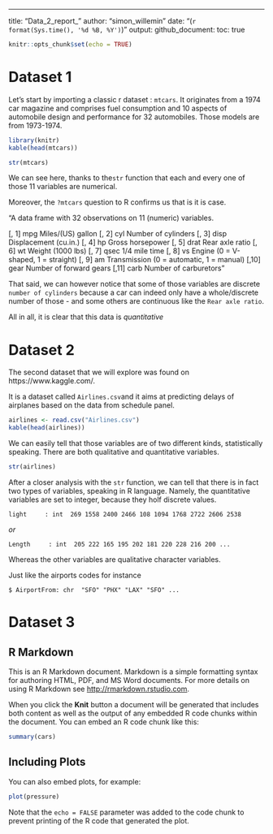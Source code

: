 ---
title: "Data_2_report_"
author: "simon_willemin"
date: "(`r format(Sys.time(), '%d %B, %Y')`)"
output:
  github_document:
    toc: true

```r
knitr::opts_chunk$set(echo = TRUE)
```

# Dataset 1

Let's  start by importing a classic r dataset : `mtcars`. It originates from a 1974 car magazine and comprises fuel consumption and 10 aspects of automobile design and performance for 32 automobiles. Those models are from 1973-1974. 
```r
library(knitr)
kable(head(mtcars))
```

```r
str(mtcars)
```

We can see here, thanks to the`str` function that each and every one of those 11 variables are numerical. 

Moreover, the `?mtcars` question to R confirms us that is it is case. 

"A data frame with 32 observations on 11 (numeric) variables.

[, 1]	mpg	Miles/(US) gallon
[, 2]	cyl	Number of cylinders
[, 3]	disp	Displacement (cu.in.)
[, 4]	hp	Gross horsepower
[, 5]	drat	Rear axle ratio
[, 6]	wt	Weight (1000 lbs)
[, 7]	qsec	1/4 mile time
[, 8]	vs	Engine (0 = V-shaped, 1 = straight)
[, 9]	am	Transmission (0 = automatic, 1 = manual)
[,10]	gear	Number of forward gears
[,11]	carb	Number of carburetors"



That said, we can however notice that some of those variables are discrete `number of cylinders` because a car can indeed only have a whole/discrete number of those - and some others are continuous like the `Rear axle ratio`.

All in all, it is clear that this data is *quantitative*



# Dataset 2

The second dataset that we will explore was found on  https://www.kaggle.com/. 

It is a dataset called `Airlines.csv`and it aims at predicting delays of airplanes based on the data from schedule panel. 




```r
airlines <- read.csv("Airlines.csv")
kable(head(airlines))
```

We can easily tell that those variables are of two different kinds, statistically speaking. There are both qualitative and quantitative variables. 

```r
str(airlines)
```

After a closer analysis with the `str` function, we can tell that there is in fact two types of variables, speaking in R language. Namely, the quantitative variables are set to integer, because they holf discrete values.

`light     : int  269 1558 2400 2466 108 1094 1768 2722 2606 2538`

*or*


`Length     : int  205 222 165 195 202 181 220 228 216 200 ...`



Whereas the other variables are qualitative character variables. 

Just like the airports codes for instance 

`$ AirportFrom: chr  "SFO" "PHX" "LAX" "SFO" ...`


# Dataset 3









## R Markdown

This is an R Markdown document. Markdown is a simple formatting syntax for authoring HTML, PDF, and MS Word documents. For more details on using R Markdown see <http://rmarkdown.rstudio.com>.

When you click the **Knit** button a document will be generated that includes both content as well as the output of any embedded R code chunks within the document. You can embed an R code chunk like this:

```r
summary(cars)
```

## Including Plots

You can also embed plots, for example:

```r
plot(pressure)
```

Note that the `echo = FALSE` parameter was added to the code chunk to prevent printing of the R code that generated the plot.
